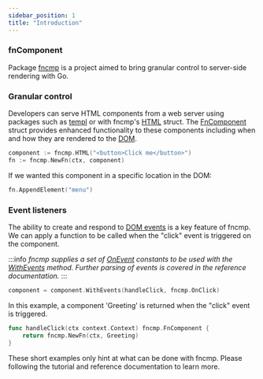 ```yaml
---
sidebar_position: 1
title: "Introduction"
---
```


### fnComponent
Package [fncmp](https://pkg.go.dev/github.com/snburman/fncmp) is 
a project aimed to bring granular control to server-side rendering with Go.

### Granular control
Developers can serve HTML components from a web server using packages such as [templ](https://templ.guide) or with fncmp's [HTML](https://pkg.go.dev/github.com/snburman/fncmp#HTML) struct.
The [FnComponent](https://github.com/snburman/fncmp/blob/v0.2.1/component.go#L28) struct provides enhanced functionality to these components including when and how they are rendered to the [DOM](https://developer.mozilla.org/en-US/docs/Web/API/Document_Object_Model).

```go title="convert a component to a FnComponent"
component := fncmp.HTML("<button>Click me</button>")
fn := fncmp.NewFn(ctx, component)
```

If we wanted this component in a specific location in the DOM:

```go
fn.AppendElement("menu")
```
### Event listeners
The ability to create and respond to [DOM events](https://developer.mozilla.org/en-US/docs/Web/API/Event) is a key feature of fncmp. \
We can apply a function to be called when the "click" event is triggered on the component.

:::info
<i>fncmp supplies a set of [OnEvent](https://pkg.go.dev/github.com/snburman/fncmp#OnEvent) constants to be used with the [WithEvents](https://pkg.go.dev/github.com/snburman/fncmp#FnComponent.WithEvents) 
method. Further parsing of events is covered in the reference documentation.</i>
:::

```go
component = component.WithEvents(handleClick, fncmp.OnClick)   
```

In this example, a component 'Greeting' is returned when the "click" event is triggered.
```go
func handleClick(ctx context.Context) fncmp.FnComponent {
    return fncmp.NewFn(ctx, Greeting)
}
```

These short examples only hint at what can be done with fncmp. Please following the tutorial and reference documentation to learn more.




